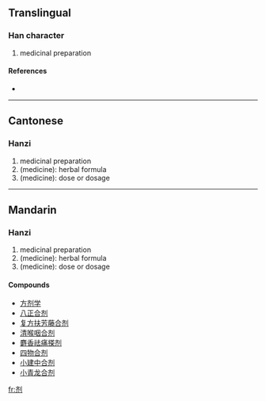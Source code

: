 {{also|劑}}
==Translingual==

===Han character===
{{Han char|rn=18|rad=刀|as=06|sn=8|four=|canj=卜中中弓 (YLLN)}}

# medicinal preparation

====References====
* {{Han ref|kx=0139.251|hdz=10336.140|uh=5242|ud=21058}}

----

==Cantonese==

===Hanzi===
{{yue-hanzi|jyut=|y=jai1}}

# medicinal preparation
# (medicine): herbal formula
# (medicine): dose or dosage

----

==Mandarin==

===Hanzi===
{{cmn-hanzi|tra=劑|pin=[[jì]] ([[ji4]])|wg=chi<sup>4</sup>}}

# medicinal preparation
# (medicine): herbal formula
# (medicine): dose or dosage

====Compounds====
* [[方剂学]]
* [[八正合剂]]
* [[复方扶芳藤合剂]]
* [[清喉咽合剂]]
* [[麝香祛痛搽剂]]
* [[四物合剂]]
* [[小建中合剂]]
* [[小青龙合剂]]


[[fr:剂]]